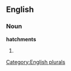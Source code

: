 
==English==

===Noun===
'''hatchments'''

# {{plural of|[[hatchment]]}}

[[Category:English plurals]]